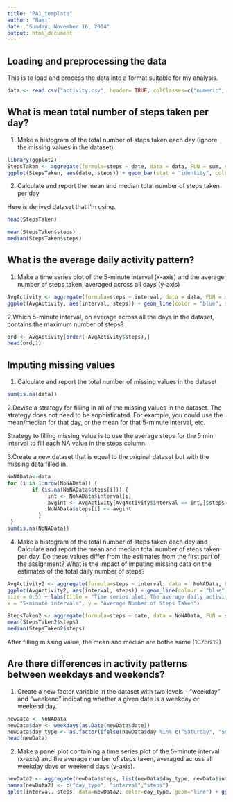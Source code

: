 ```yaml
---
title: "PA1_template"
author: "Nami"
date: "Sunday, November 16, 2014"
output: html_document
---
```


## Loading and preprocessing the data

This is to load and process the data into a format suitable for my analysis.

```r
data <- read.csv("activity.csv", header= TRUE, colClasses=c("numeric", "Date","numeric")) 

```

## What is mean total number of steps taken per day?
1. Make a histogram of the total number of steps taken each day (ignore the missing values in the dataset)

```r
library(ggplot2)
StepsTaken <- aggregate(formula=steps ~ date, data = data, FUN = sum, na.rm=TRUE)
ggplot(StepsTaken, aes(date, steps)) + geom_bar(stat = "identity", colour = "blue", fill = "blue", width = 0.5)+ labs(title = "Histogram: Total number of steps taken per day", x = "Date", y = "Total number of steps")
```

2. Calculate and report the mean and median total number of steps taken per day

Here is derived dataset that I'm using.
```r
head(StepsTaken)
```


```r
mean(StepsTaken$steps)
median(StepsTaken$steps)
```


## What is the average daily activity pattern?
1. Make a time series plot of the 5-minute interval (x-axis) and the average number of steps taken, averaged across all days (y-axis)

```r
AvgActivity <- aggregate(formula=steps ~ interval, data = data, FUN = mean, na.rm=TRUE)
ggplot(AvgActivity, aes(interval, steps)) + geom_line(color = "blue", size = 0.5) + labs(title = "Time series plot: The average daily activity pattern", x = "5-minute intervals", y = "Average Number of Steps Taken")
```

2.Which 5-minute interval, on average across all the days in the dataset, contains the maximum number of steps?

```r
ord <- AvgActivity[order(-AvgActivity$steps),]
head(ord,1)
```

## Imputing missing values
1. Calculate and report the total number of missing values in the dataset
```r
sum(is.na(data))
```

2.Devise a strategy for filling in all of the missing values in the dataset. The strategy does not need to be sophisticated. For example, you could use the mean/median for that day, or the mean for that 5-minute interval, etc.

Strategy to filling missing value is to use the average steps for the 5 min interval to fill each NA value in the steps column.

3.Create a new dataset that is equal to the original dataset but with the missing data filled in.


```r
NoNAData<-data 
for (i in 1:nrow(NoNAData)) {
        if (is.na(NoNAData$steps[i])) {
             int <- NoNAData$interval[i]
             avgint <- AvgActivity[AvgActivity$interval == int,]$steps
             NoNAData$steps[i] <- avgint
          }
 }
sum(is.na(NoNAData))
```

4. Make a histogram of the total number of steps taken each day and Calculate and report the mean and median total number of steps taken per day. Do these values differ from the estimates from the first part of the assignment? What is the impact of imputing missing data on the estimates of the total daily number of steps?

```r
AvgActivity2 <- aggregate(formula=steps ~ interval, data =  NoNAData, FUN = sum, na.rm=TRUE)
ggplot(AvgActivity2, aes(interval, steps)) + geom_line(colour = "blue", 
size = 0.5) + labs(title = "Time series plot: The average daily activity pattern (without NA value)",
x = "5-minute intervals", y = "Average Number of Steps Taken")
```

```r
StepsTaken2 <- aggregate(formula=steps ~ date, data = NoNAData, FUN = sum, na.rm=TRUE)
mean(StepsTaken2$steps)
median(StepsTaken2$steps)
```

After filling missing value, the mean and median are bothe same (10766.19)

## Are there differences in activity patterns between weekdays and weekends?

1. Create a new factor variable in the dataset with two levels - "weekday" and "weekend" indicating whether a given date is a weekday or weekend day.
```r
newData <- NoNAData
newData$day <- weekdays(as.Date(newData$date))
newData$day_type <- as.factor(ifelse(newData$day %in% c("Saturday", "Sunday"), "Weekends", "Weekdays"))
head(newData)
```

2. Make a panel plot containing a time series plot  of the 5-minute interval (x-axis) and the average number of steps taken, averaged across all weekday days or weekend days (y-axis). 


```r
newData2 <- aggregate(newData$steps, list(newData$day_type, newData$interval), mean)
names(newData2) <- c("day_type", "interval","steps")
qplot(interval, steps, data=newData2, color=day_type, geom="line") + ggtitle("differences in activity patterns between weekdays and weekends")
```